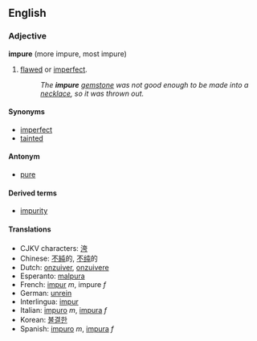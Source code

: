 ==English==
===Adjective===
'''impure''' (more impure, most impure)
# [[flawed]] or [[imperfect]].
#: ''The '''impure''' [[gemstone]] was not good enough to be made into a [[necklace]], so it was thrown out.''

====Synonyms====
*[[imperfect]]
*[[tainted]]

====Antonym====
*[[pure]]

====Derived terms====
*[[impurity]]

====Translations====
*CJKV characters: [[洿]]
*Chinese: [[不純]]的, [[不纯]]的
*Dutch: [[onzuiver]], [[onzuivere]]
*Esperanto: [[malpura]]
*French: [[impur]] ''m'', impure ''f''
*German: [[unrein]]
*Interlingua: [[impur]]
*Italian: [[impuro]] ''m'', [[impura]] ''f''
*Korean: [[불결한]]
*Spanish: [[impuro]] ''m'', [[impura]] ''f''